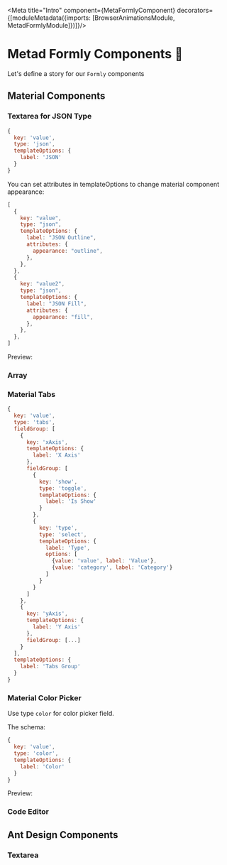 <!-- Badge.stories.mdx -->





<Meta title="Intro" component={MetaFormlyComponent} decorators={[moduleMetadata({imports: [BrowserAnimationsModule, MetadFormlyModule]})]}/>

# Metad Formly Components 👋

Let's define a story for our `Formly` components

## Material Components

### Textarea for JSON Type

```javascript
{
  key: 'value',
  type: 'json',
  templateOptions: {
    label: 'JSON'
  }
}
```

<Story id="material-json--primary"></Story>

You can set attributes in templateOptions to change material component appearance:

```javascript
[
  {
    key: "value",
    type: "json",
    templateOptions: {
      label: "JSON Outline",
      attributes: {
        appearance: "outline",
      },
    },
  },
  {
    key: "value2",
    type: "json",
    templateOptions: {
      label: "JSON Fill",
      attributes: {
        appearance: "fill",
      },
    },
  },
]
```

Preview:

<Story id="material-json--appearance"></Story>

### Array

<Story id="material-array--primary"></Story>

### Material Tabs

```javascript
{
  key: 'value',
  type: 'tabs',
  fieldGroup: [
    {
      key: 'xAxis',
      templateOptions: {
        label: 'X Axis'
      },
      fieldGroup: [
        {
          key: 'show',
          type: 'toggle',
          templateOptions: {
            label: 'Is Show'
          }
        },
        {
          key: 'type',
          type: 'select',
          templateOptions: {
            label: 'Type',
            options: [
              {value: 'value', label: 'Value'},
              {value: 'category', label: 'Category'}
            ]
          }
        }
      ]
    },
    {
      key: 'yAxis',
      templateOptions: {
        label: 'Y Axis'
      },
      fieldGroup: [...]
    }
  ],
  templateOptions: {
    label: 'Tabs Group'
  }
}
```

<Story id="material-tabs--primary"></Story>

### Material Color Picker

Use type `color` for color picker field.

The schema:

```javascript
{
  key: 'value',
  type: 'color',
  templateOptions: {
    label: 'Color'
  }
}
```

Preview:

<Story id="material-color-picker--primary"></Story>

### Code Editor

<Story id="material-code-editor--primary" />

## Ant Design Components

### Textarea

<Story id="antd-textarea--primary"></Story>
